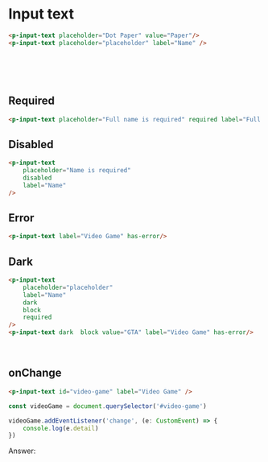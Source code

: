 
<Meta title="Form/Input Text/Demo" />

# Input text

```html
<p-input-text placeholder="Dot Paper" value="Paper"/>
<p-input-text placeholder="placeholder" label="Name" />
```

<p-input-text placeholder="Dot Paper" value="Paper"/>
<br />
<p-input-text placeholder="placeholder" label="Name" />
<br />
<br />

## Required

```html
<p-input-text placeholder="Full name is required" required label="Full name" />
```

<p-input-text placeholder="Full name is required" required label="Full name" />

## Disabled

```html
<p-input-text 
    placeholder="Name is required" 
    disabled 
    label="Name" 
/>
```

<p-input-text placeholder="Name is required" disabled label="Name" />

## Error

```html
<p-input-text label="Video Game" has-error/>
```

<p-input-text label="Video Game" has-error/>

## Dark

```html
<p-input-text 
    placeholder="placeholder" 
    label="Name" 
    dark
    block
    required
/>
<p-input-text dark  block value="GTA" label="Video Game" has-error/>
```

<div style={{padding: '10px', boxSizing: "border-box", width: "100%", background: "#41403e"}}>
    <p-input-text 
        placeholder="placeholder" 
        label="Name" 
        dark
        block
        required
    />
    <br />
    <p-input-text dark  block value="GTA" label="Video Game" has-error/>
</div>

## onChange

```html
<p-input-text id="video-game" label="Video Game" />
```

```javascript
const videoGame = document.querySelector('#video-game')

videoGame.addEventListener('change', (e: CustomEvent) => {
    console.log(e.detail)
})
```

<p-input-text id="video-game" label="Video Game" />

Answer: <span id="video-game-answer"></span>
